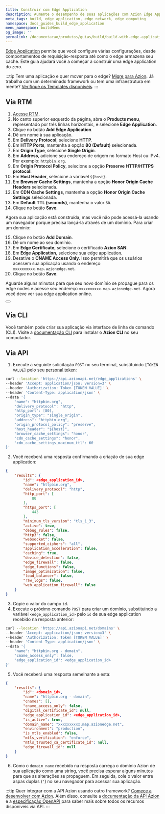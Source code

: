 ```yaml
---
title: Construir com Edge Application
description: Aumente o desempenho de suas aplicações com Azion Edge Application.
meta_tags: build, edge application, edge network, edge computing
namespace: docs_guides_build_edge_application
menu_namespace: buildMenu
og_image: ''
permalink: /documentacao/produtos/guias/build/build-with-edge-application/
---
```


[Edge Application](/pt-br/documentacao/produtos/edge-application/) permite que você configure várias configurações, desde comportamentos de requisição-resposta até como o edge armazena seu cache. Este guia ajudará você a começar a construir uma edge application do zero.

:::tip
Tem uma aplicação e quer mover para o edge? [Migre para Azion](/pt-br/documentacao/produtos/guides/migrar-ns-para-a-azion/). Já trabalha com um determinado framework ou tem uma infraestrutura em mente? [Verifique os Templates disponíveis](/pt-br/documentacao/produtos/link_templates).
:::

## Via RTM

1. [Acesse RTM](https://manager.azion.com).
2. No canto superior esquerdo da página, abra o **Products menu**, representado por três linhas horizontais, e selecione **Edge Application**.
3. Clique no botão **Add Edge Application**.
4. Dê um nome à sua aplicação.
5. Em **Delivery Protocol**, selecione **HTTP**.
6. Em **HTTP Ports**, mantenha a opção **80 (Default)** selecionada.
7. Em **Origin Type**, selecione **Single Origin**.
8. Em **Address**, adicione seu endereço de origem no formato Host ou IPv4. Por exemplo: `httpbin.org`.
9. Em **Origin Protocol Policy**, selecione a opção **Preserve HTTP/HTTPS protocol**.
10. Em **Host Header**, selecione a variável `${host}`.
11. Em **Browser Cache Settings**, mantenha a opção **Honor Origin Cache Headers** selecionada.
12. Em **CDN Cache Settings**, mantenha a opção **Honor Origin Cache Settings** selecionada.
13. Em **Default TTL (seconds)**, mantenha o valor `60`.
14. Clique no botão **Save**.

Agora sua aplicação está construída, mas você não pode acessá-la usando um navegador porque precisa lançá-la através de um domínio. Para criar um domínio:

15. Clique no botão **Add Domain**.
16. Dê um nome ao seu domínio.
17. Em **Edge Certificate**, selecione o certificado **Azion SAN**.
18. Em **Edge Application**, selecione sua edge application.
19. Desative o **CNAME Access Only**. Isso permitirá que os usuários acessem sua aplicação usando o endereço `xxxxxxxxxx.map.azionedge.net`.
20. Clique no botão **Save**.

Aguarde alguns minutos para que seu novo domínio se propague para os edge nodes e acesse seu endereço `xxxxxxxxxx.map.azionedge.net`. Agora você deve ver sua edge application online.

<Button href="/pt-br/documentacao/produtos/guias/configurar-dominio/" variant="secondary" text="Configurar domínio"></Button>

## Via CLI

Você também pode criar sua aplicação via interface de linha de comando (CLI). Visite a [documentação CLI](/pt-br/documentacao/produtos/build/develop-with-azion/cli/) para instalar o **Azion CLI** no seu computador.

## Via API

1. Execute a seguinte solicitação `POST` no seu terminal, substituindo `[TOKEN VALUE]` pelo seu [personal token](/pt-br/documentacao/produtos/guides/personal-tokens/):

```bash
curl --location 'https://api.azionapi.net/edge_applications' \
--header 'Accept: application/json; version=3' \
--header 'Authorization: Token [TOKEN VALUE]' \
--header 'Content-Type: application/json' \
--data '{
    "name": "httpbin.org",
    "delivery_protocol": "http",
    "http_port": [80],
    "origin_type": "single_origin",
    "address": "httpbin.org",
    "origin_protocol_policy": "preserve",
    "host_header": "${host}",
    "browser_cache_settings": "honor",
    "cdn_cache_settings": "honor",
    "cdn_cache_settings_maximum_ttl": 60
}'
```

2. Você receberá uma resposta confirmando a criação de sua edge application:

```json
{
    "results": {
        "id": <edge_application_id>,
        "name": "httpbin.org",
        "delivery_protocol": "http",
        "http_port": [
            80
        ],
        "https_port": [
            443
        ],
        "minimum_tls_version": "tls_1_3",
        "active": true,
        "debug_rules": false,
        "http3": false,
        "websocket": false,
        "supported_ciphers": "all",
        "application_acceleration": false,
        "caching": true,
        "device_detection": false,
        "edge_firewall": false,
        "edge_functions": false,
        "image_optimization": false,
        "load_balancer": false,
        "raw_logs": false,
        "web_application_firewall": false
    }
}
```

3. Copie o valor do campo `id`.
4. Execute o próximo comando `POST` para criar um domínio, substituindo a variável `<edge_application_id>` pelo `id` de sua edge application recebido na resposta anterior:

```bash
curl --location 'https://api.azionapi.net/domains' \
--header 'Accept: application/json; version=3' \
--header 'Authorization: Token [TOKEN VALUE]' \
--header 'Content-Type: application/json' \
--data '{
    "name": "httpbin.org - domain",
    "cname_access_only": false,
    "edge_application_id": <edge_application_id>
}'
```

5. Você receberá uma resposta semelhante a esta:

```json
{
    "results": {
        "id": <domain_id>,
        "name": "httpbin.org - domain",
        "cnames": [],
        "cname_access_only": false,
        "digital_certificate_id": null,
        "edge_application_id": <edge_application_id>,
        "is_active": true,
        "domain_name": "xxxxxxxxxx.map.azionedge.net",
        "environment": "production",
        "is_mtls_enabled": false,
        "mtls_verification": "enforce",
        "mtls_trusted_ca_certificate_id": null,
        "edge_firewall_id": null
    }
}
```

6. Como o `domain_name` recebido na resposta carrega o domínio Azion de sua aplicação como uma string, você precisa esperar alguns minutos para que as alterações se propaguem. Em seguida, cole o valor entre aspas duplas (`"`) no seu navegador para acessar sua aplicação.

:::tip
Quer integrar com a API Azion usando outro framework? [Comece a desenvolver com Azion](link_develop). Além disso, consulte a [documentação da API Azion](https://api.azion.com/) e a [especificação OpenAPI](https://github.com/aziontech/azionapi-openapi/) para saber mais sobre todos os recursos disponíveis via API.
:::

